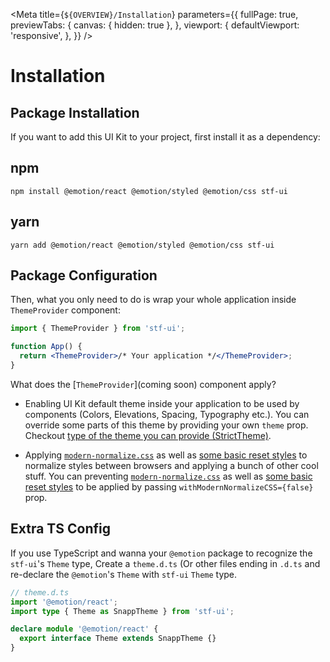 
<Meta
  title={`${OVERVIEW}/Installation`}
  parameters={{
    fullPage: true,
    previewTabs: {
      canvas: { hidden: true },
    },
    viewport: {
      defaultViewport: 'responsive',
    },
  }}
/>

# Installation

## Package Installation

If you want to add this UI Kit to your project, first install it as a dependency:

## npm

```cli
npm install @emotion/react @emotion/styled @emotion/css stf-ui
```

## yarn

```cli
yarn add @emotion/react @emotion/styled @emotion/css stf-ui
```

## Package Configuration

Then, what you only need to do is wrap your whole application inside `ThemeProvider` component:

```jsx
import { ThemeProvider } from 'stf-ui';

function App() {
  return <ThemeProvider>/* Your application */</ThemeProvider>;
}
```

What does the [`ThemeProvider`](coming soon) component apply?

- Enabling UI Kit default theme inside your application to be used by components (Colors, Elevations, Spacing, Typography etc.). You can override some parts of this theme by providing your own `theme` prop. Checkout [type of the theme you can provide (StrictTheme)](https://gitlab.snapp.ir/frontend/snapp-ui/-/tree/develop/src/components/ThemeProvider/ThemeProvider.types.ts).

- Applying [`modern-normalize.css`](https://github.com/sindresorhus/modern-normalize) as well as [some basic reset styles](https://gitlab.snapp.ir/frontend/snapp-ui/-/blob/develop/src/assets/style.css) to normalize styles between browsers and applying a bunch of other cool stuff. You can preventing [`modern-normalize.css`](https://github.com/sindresorhus/modern-normalize) as well as [some basic reset styles](https://gitlab.snapp.ir/frontend/snapp-ui/-/blob/develop/src/assets/style.css) to be applied by passing `withModernNormalizeCSS={false}` prop.

## Extra TS Config

If you use TypeScript and wanna your `@emotion` package to recognize the `stf-ui`'s `Theme` type, Create a `theme.d.ts` (Or other files ending in `.d.ts` and re-declare the `@emotion`'s `Theme` with `stf-ui` `Theme` type.

```ts
// theme.d.ts
import '@emotion/react';
import type { Theme as SnappTheme } from 'stf-ui';

declare module '@emotion/react' {
  export interface Theme extends SnappTheme {}
}
```
